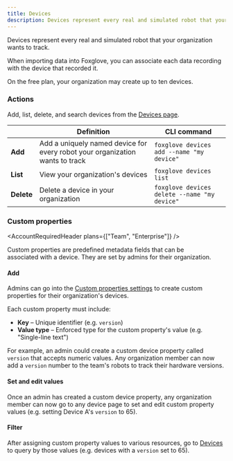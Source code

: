 ```yaml
---
title: Devices
description: Devices represent every real and simulated robot that your organization wants to track.
---
```



Devices represent every real and simulated robot that your organization wants to track.

When importing data into Foxglove, you can associate each data recording with the device that recorded it.

On the free plan, your organization may create up to ten devices.

### Actions

Add, list, delete, and search devices from the [Devices page](https://app.foxglove.dev/~/devices).

|            | Definition                                                                   | CLI command                                  |
| ---------- | ---------------------------------------------------------------------------- | -------------------------------------------- |
| **Add**    | Add a uniquely named device for every robot your organization wants to track | `foxglove devices add --name "my device"`    |
| **List**   | View your organization's devices                                             | `foxglove devices list`                      |
| **Delete** | Delete a device in your organization                                         | `foxglove devices delete --name "my device"` |

### Custom properties

<AccountRequiredHeader plans={["Team", "Enterprise"]} />

Custom properties are predefined metadata fields that can be associated with a device. They are set by admins for their organization.

#### Add

Admins can go into the [Custom properties settings](https://app.foxglove.dev/~/settings/custom-properties) to create custom properties for their organization's devices.

Each custom property must include:

- **Key** – Unique identifier (e.g. `version`)
- **Value type** – Enforced type for the custom property's value (e.g. "Single-line text")

For example, an admin could create a custom device property called `version` that accepts numeric values. Any organization member can now add a `version` number to the team's robots to track their hardware versions.

#### Set and edit values

Once an admin has created a custom device property, any organization member can now go to any device page to set and edit custom property values (e.g. setting Device A's `version` to 65).

#### Filter

After assigning custom property values to various resources, go to [Devices](https://app.foxglove.dev/~/devices) to query by those values (e.g. devices with a `version` set to 65).

